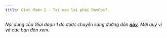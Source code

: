 ```yaml
---
title: Giai đoạn 1 - Tại sao lại phải DevOps?
---
```


_Nội dung của Giai đoạn 1 đã được chuyển sang đường dẫn **[này](https://portal.builetuananh.name.vn/docs/90days/stage1)**.
Mời quý vị và các bạn đón xem._
